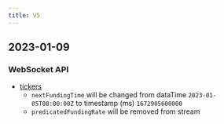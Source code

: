```yaml
---
title: V5
---
```


## 2023-01-09
### WebSocket API
* [tickers](../v5/websocket/public/ticker)
    * `nextFundingTime` will be changed from dataTime `2023-01-05T08:00:00Z` to timestamp (ms) `1672905600000`
    * `predicatedFundingRate` will be removed from stream
